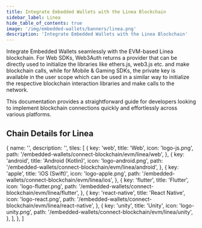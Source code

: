 ```yaml
---
title: Integrate Embedded Wallets with the Linea Blockchain
sidebar_label: Linea
hide_table_of_contents: true
image: '/img/embedded-wallets/banners/linea.png'
description: 'Integrate Embedded Wallets with the Linea Blockchain'
---
```



<SEO
  title="Integrate Embedded Wallets with the Linea Blockchain"
  description="Integrate Embedded Wallets with the Linea Blockchain"
  image="https://docs.metamask.io/img/embedded-wallets/banners/linea.png"
  slug="/embedded-wallets/connect-blockchain/evm/linea"
/>

Integrate Embedded Wallets seamlessly with the EVM-based Linea blockchain. For Web SDKs, Web3Auth returns a provider that can be directly used to initialize the libraries like ethers.js, web3.js etc. and make blockchain calls, while for Mobile & Gaming SDKs, the private key is available in the user scope which can be used in a similar way to initialize the respective blockchain interaction libraries and make calls to the network.

This documentation provides a straightforward guide for developers looking to implement blockchain connections quickly and effortlessly across various platforms.

## Chain Details for Linea

<ChainDetailsLinea />

  {
    name: '',
    description: '',
    tiles: [
      {
        key: 'web',
        title: 'Web',
        icon: 'logo-js.png',
        path: '/embedded-wallets/connect-blockchain/evm/linea/web',
      },
      {
        key: 'android',
        title: 'Android (Kotlin)',
        icon: 'logo-android.png',
        path: '/embedded-wallets/connect-blockchain/evm/linea/android',
      },
      {
        key: 'apple',
        title: 'iOS (Swift)',
        icon: 'logo-apple.png',
        path: '/embedded-wallets/connect-blockchain/evm/linea/ios',
      },
      {
        key: 'flutter',
        title: 'Flutter',
        icon: 'logo-flutter.png',
        path: '/embedded-wallets/connect-blockchain/evm/linea/flutter',
      },
      {
        key: 'react-native',
        title: 'React Native',
        icon: 'logo-react.png',
        path: '/embedded-wallets/connect-blockchain/evm/linea/react-native',
      },
      {
        key: 'unity',
        title: 'Unity',
        icon: 'logo-unity.png',
        path: '/embedded-wallets/connect-blockchain/evm/linea/unity',
      },
    ],
  },
]

<Tiles tileGroups={Linea} />
